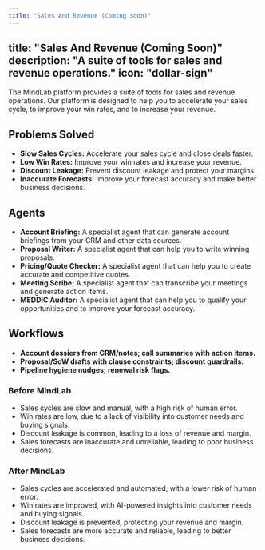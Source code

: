 ```yaml
---
title: "Sales And Revenue (Coming Soon)"
---
```

title: "Sales And Revenue (Coming Soon)"
description: "A suite of tools for sales and revenue operations."
icon: "dollar-sign"
---

The MindLab platform provides a suite of tools for sales and revenue operations. Our platform is designed to help you to accelerate your sales cycle, to improve your win rates, and to increase your revenue.

## Problems Solved

-   **Slow Sales Cycles:** Accelerate your sales cycle and close deals faster.
-   **Low Win Rates:** Improve your win rates and increase your revenue.
-   **Discount Leakage:** Prevent discount leakage and protect your margins.
-   **Inaccurate Forecasts:** Improve your forecast accuracy and make better business decisions.

## Agents

-   **Account Briefing:** A specialist agent that can generate account briefings from your CRM and other data sources.
-   **Proposal Writer:** A specialist agent that can help you to write winning proposals.
-   **Pricing/Quote Checker:** A specialist agent that can help you to create accurate and competitive quotes.
-   **Meeting Scribe:** A specialist agent that can transcribe your meetings and generate action items.
-   **MEDDIC Auditor:** A specialist agent that can help you to qualify your opportunities and to improve your forecast accuracy.

## Workflows

-   **Account dossiers from CRM/notes; call summaries with action items.**
-   **Proposal/SoW drafts with clause constraints; discount guardrails.**
-   **Pipeline hygiene nudges; renewal risk flags.**
### Before MindLab

-   Sales cycles are slow and manual, with a high risk of human error.
-   Win rates are low, due to a lack of visibility into customer needs and buying signals.
-   Discount leakage is common, leading to a loss of revenue and margin.
-   Sales forecasts are inaccurate and unreliable, leading to poor business decisions.

### After MindLab

-   Sales cycles are accelerated and automated, with a lower risk of human error.
-   Win rates are improved, with AI-powered insights into customer needs and buying signals.
-   Discount leakage is prevented, protecting your revenue and margin.
-   Sales forecasts are more accurate and reliable, leading to better business decisions.